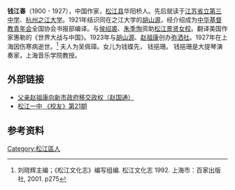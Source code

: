 '''钱江春'''（1900 - 1927），中国作家，[[松江县|松江县]]华阳桥人。先后就读于[[江苏省立第三中学|江苏省立第三中学]]、[[杭州之江大学|杭州之江大学]]。1921年结识同在之江大学的[[胡山源|胡山源]]，经介绍成为[[中华基督教青年会|中华基督教青年会]]全国协会书报部编译。与[[侯绍裘|侯绍裘]]、[[朱季恂|朱季恂]]资助[[松江景贤女校|松江景贤女校]]。翻译美国作家惠勒的《世界大战与中国》。1923年与[[胡山源|胡山源]]、[[赵祖康|赵祖康]]创办[[弥洒社|弥洒社]]。1927年在上海因伤寒病逝世。<ref>刘晓辉主编；《松江文化志》编写组编. 松江文化志 1992. 上海市：百家出版社, 2001. p275</ref>  夫人为吴佩璋。女儿为钱蝶先，
钱挹珊。 钱挹珊是大提琴演奏家，上海音乐学院教授。


== 外部链接 ==
*[http://www.shtzb.org.cn/dptyzt/node2471/node2478/node2482/u1a1779151.html 父亲赵祖康向新市政府移交政权（赵国通）] {{Wayback|url=http://www.shtzb.org.cn/dptyzt/node2471/node2478/node2482/u1a1779151.html |date=20210427163423 }}
*[http://school.sjyz.sjedu.cn/yz/Article/Article_Print.asp?ArticleID=8696 松江一中 《校友》第21期] {{Wayback|url=http://school.sjyz.sjedu.cn/yz/Article/Article_Print.asp?ArticleID=8696 |date=20210427163437 }}

==参考资料==
{{reflist}}

[[Category:松江區人|Category:松江區人]]